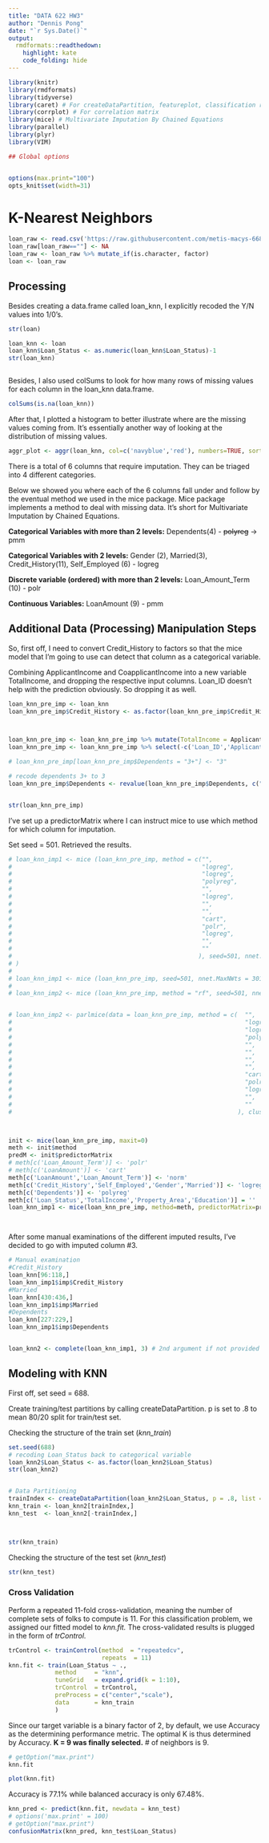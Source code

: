 ```yaml
---
title: "DATA 622 HW3"
author: "Dennis Pong"
date: "`r Sys.Date()`"
output:
  rmdformats::readthedown:
    highlight: kate
    code_folding: hide
---
```


```r
library(knitr)
library(rmdformats)
library(tidyverse)
library(caret) # For createDataPartition, featureplot, classification report
library(corrplot) # For correlation matrix
library(mice) # Multivariate Imputation By Chained Equations
library(parallel)
library(plyr)
library(VIM)

## Global options


options(max.print="100")
opts_knit$set(width=31)
```

# **K-Nearest Neighbors**

```r
loan_raw <- read.csv('https://raw.githubusercontent.com/metis-macys-66898/data622_fa2021/main/hw3/data/Loan_approval.csv', header = TRUE, na.strings = " ")
loan_raw[loan_raw==""] <- NA
loan_raw <- loan_raw %>% mutate_if(is.character, factor)
loan <- loan_raw
```

## Processing

Besides creating a data.frame called loan\_knn, I explicitly recoded the Y/N values into 1/0's.

```r
str(loan)

loan_knn <- loan
loan_knn$Loan_Status <- as.numeric(loan_knn$Loan_Status)-1 
str(loan_knn)



```

Besides, I also used colSums to look for how many rows of missing values for each column in the loan\_knn data.frame.

```r
colSums(is.na(loan_knn))

```

After that, I plotted a histogram to better illustrate where are the missing values coming from. It's essentially another way of looking at the distribution of missing values.

```r
aggr_plot <- aggr(loan_knn, col=c('navyblue','red'), numbers=TRUE, sortVars=TRUE, labels=names(data), cex.axis=.7, gap=3, ylab=c("Histogram of missing data","Pattern"))


```

There is a total of 6 columns that require imputation. They can be triaged into 4 different categories.

Below we showed you where each of the 6 columns fall under and follow by the eventual method we used in the mice package. Mice package implements a method to deal with missing data. It's short for Multivariate Imputation by Chained Equations.

**Categorical Variables with more than 2 levels:** Dependents(4) - ~~polyreg~~ -\> pmm

**Categorical Variables with 2 levels:** Gender (2), Married(3), Credit\_History(11), Self\_Employed (6) - logreg

**Discrete variable (ordered) with more than 2 levels:** Loan\_Amount\_Term (10) - polr

**Continuous Variables:** LoanAmount (9) - pmm

## Additional Data (Processing) Manipulation Steps

So, first off, I need to convert Credit\_History to factors so that the mice model that I'm going to use can detect that column as a categorical variable.

Combining ApplicantIncome and CoapplicantIncome into a new variable TotalIncome, and dropping the respective input columns. Loan\_ID doesn't help with the prediction obviously. So dropping it as well.

```r

loan_knn_pre_imp <- loan_knn
loan_knn_pre_imp$Credit_History <- as.factor(loan_knn_pre_imp$Credit_History)



loan_knn_pre_imp <- loan_knn_pre_imp %>% mutate(TotalIncome = ApplicantIncome + CoapplicantIncome)
loan_knn_pre_imp <- loan_knn_pre_imp %>% select(-c('Loan_ID','ApplicantIncome','CoapplicantIncome'))

# loan_knn_pre_imp[loan_knn_pre_imp$Dependents = "3+"] <- "3"

# recode dependents 3+ to 3
loan_knn_pre_imp$Dependents <- revalue(loan_knn_pre_imp$Dependents, c("3+"="3"))


str(loan_knn_pre_imp)
```

I've set up a predictorMatrix where I can instruct mice to use which method for which column for imputation.

Set seed = 501. Retrieved the results.

```r
# loan_knn_imp1 <- mice (loan_knn_pre_imp, method = c("",
#                                                     "logreg",
#                                                     "logreg",
#                                                     "polyreg",
#                                                     "",
#                                                     "logreg",
#                                                     "",
#                                                     "",
#                                                     "cart",
#                                                     "polr",
#                                                     "logreg",
#                                                     "",
#                                                     ""
#                                                    ), seed=501, nnet.MaxNWts = 30100
# )
# 
# loan_knn_imp1 <- mice (loan_knn_pre_imp, seed=501, nnet.MaxNWts = 30100)
# 
# loan_knn_imp2 <- mice (loan_knn_pre_imp, method = "rf", seed=501, nnet.MaxNWts = 30100)


# loan_knn_imp2 <- parlmice(data = loan_knn_pre_imp, method = c(  "", 
#                                                                 "logreg", 
#                                                                 "logreg", 
#                                                                 "polyreg", 
#                                                                 "", 
#                                                                 "", 
#                                                                 "", 
#                                                                 "", 
#                                                                 "cart",
#                                                                 "polr",
#                                                                 "logreg",
#                                                                 "",
#                                                                 ""
#                                                               ), cluster.seed = 501, nnet.MaxNWts = 30100, n.core = 2, n.imp.core = 150)



init <- mice(loan_knn_pre_imp, maxit=0) 
meth <- init$method
predM <- init$predictorMatrix
# meth[c('Loan_Amount_Term')] <- 'polr'
# meth[c('LoanAmount')] <- 'cart' 
meth[c('LoanAmount','Loan_Amount_Term')] <- 'norm'
meth[c('Credit_History','Self_Employed','Gender','Married')] <- 'logreg'
meth[c('Dependents')] <- 'polyreg'
meth[c('Loan_Status','TotalIncome','Property_Area','Education')] = ''
loan_knn_imp1 <- mice(loan_knn_pre_imp, method=meth, predictorMatrix=predM, seed=501)




```

After some manual examinations of the different imputed results, I've decided to go with imputed column \#3.

```r
# Manual examination 
#Credit_History
loan_knn[96:118,]
loan_knn_imp1$imp$Credit_History
#Married
loan_knn[430:436,]
loan_knn_imp1$imp$Married
#Dependents
loan_knn[227:229,]
loan_knn_imp1$imp$Dependents


loan_knn2 <- complete(loan_knn_imp1, 3) # 2nd argument if not provided is defaulted to 1
```

## **Modeling with KNN**

First off, set seed = 688.

Create training/test partitions by calling createDataPartition. p is set to .8 to mean 80/20 split for train/test set.

Checking the structure of the train set (*knn\_train*)

```r
set.seed(688)
# recoding Loan_Status back to categorical variable
loan_knn2$Loan_Status <- as.factor(loan_knn2$Loan_Status)
str(loan_knn2)


# Data Partitioning
trainIndex <- createDataPartition(loan_knn2$Loan_Status, p = .8, list = FALSE, times = 1)
knn_train <- loan_knn2[trainIndex,]
knn_test  <- loan_knn2[-trainIndex,]



str(knn_train)
```

Checking the structure of the test set (*knn\_test*)

```r
str(knn_test)
```

### Cross Validation

Perform a repeated 11-fold cross-validation, meaning the number of complete sets of folks to compute is 11. For this classification problem, we assigned our fitted model to *knn.fit.* The cross-validated results is plugged in the form of *trControl.*

```r
trControl <- trainControl(method  = "repeatedcv",
                          repeats  = 11)
knn.fit <- train(Loan_Status ~ .,
             method     = "knn",
             tuneGrid   = expand.grid(k = 1:10),
             trControl  = trControl,
             preProcess = c("center","scale"),
             data       = knn_train
             )
```

Since our target variable is a binary factor of 2, by default, we use Accuracy as the determining performance metric. The optimal K is thus determined by Accuracy. **K = 9 was finally selected.** \# of neighbors is 9.

```r
# getOption("max.print")
knn.fit
```

```r
plot(knn.fit)
```

Accuracy is 77.1% while balanced accuracy is only 67.48%.

```r

knn_pred <- predict(knn.fit, newdata = knn_test)
# options('max.print' = 100)  
# getOption("max.print")
confusionMatrix(knn_pred, knn_test$Loan_Status)


```
